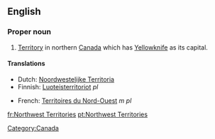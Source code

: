 ==English==

===Proper noun===
{{en-proper noun|sg=[[Northwest]] [[Territories]]}}

# [[territory|Territory]] in northern [[Canada]] which has [[Yellowknife]] as its capital.

====Translations====
{{top}}
*Dutch: [[Noordwestelijke Territoria]]
*Finnish: [[Luoteisterritoriot]] ''pl''
{{mid}}
*French: [[Territoires du Nord-Ouest]] ''m pl''
{{bottom}}

[[Category:Canada]]

[[fr:Northwest Territories]]
[[pt:Northwest Territories]]
